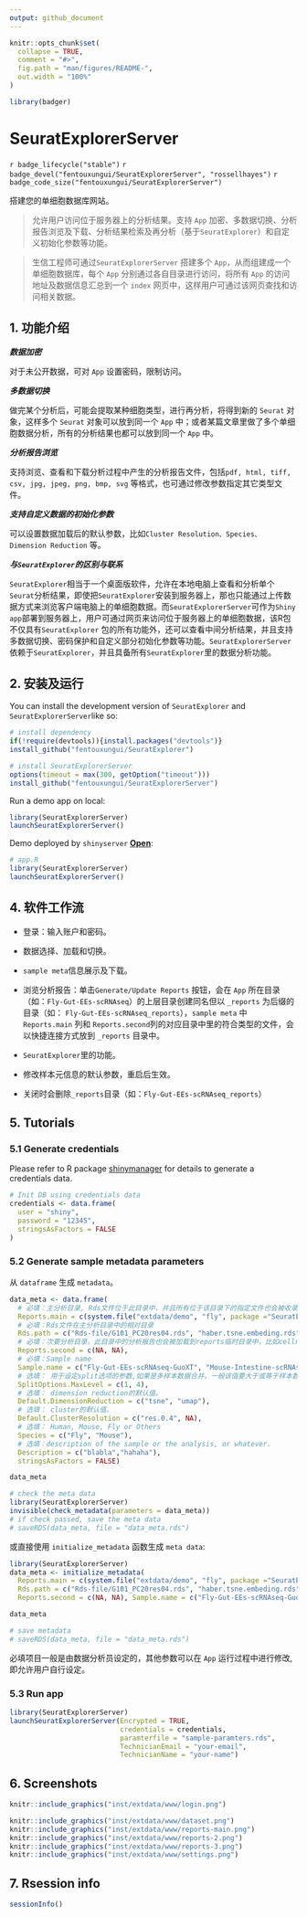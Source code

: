 ```yaml
---
output: github_document
---
```


<!-- README.md is generated from README.Rmd. Please edit that file -->

```r
knitr::opts_chunk$set(
  collapse = TRUE,
  comment = "#>",
  fig.path = "man/figures/README-",
  out.width = "100%"
)
```

```r
library(badger)
```

# SeuratExplorerServer

<!-- badges: start -->
`r badge_lifecycle("stable")`
`r badge_devel("fentouxungui/SeuratExplorerServer", "rossellhayes")`
`r badge_code_size("fentouxungui/SeuratExplorerServer")`
<!-- badges: end -->

搭建您的单细胞数据库网站。

> 允许用户访问位于服务器上的分析结果。支持 ``App`` 加密、多数据切换、分析报告浏览及下载、分析结果检索及再分析（基于``SeuratExplorer``）和自定义初始化参数等功能。

> 生信工程师可通过``SeuratExplorerServer`` 搭建多个 ``App``，从而组建成一个单细胞数据库，每个 ``App`` 分别通过各自目录进行访问，将所有 ``App`` 的访问地址及数据信息汇总到一个 ``index`` 网页中，这样用户可通过该网页查找和访问相关数据。


## 1. 功能介绍

***数据加密***

对于未公开数据，可对 ``App`` 设置密码，限制访问。

***多数据切换***

做完某个分析后，可能会提取某种细胞类型，进行再分析，将得到新的 ``Seurat`` 对象，这样多个 ``Seurat`` 对象可以放到同一个 ``App`` 中；或者某篇文章里做了多个单细胞数据分析，所有的分析结果也都可以放到同一个 ``App`` 中。

***分析报告浏览***

支持浏览、查看和下载分析过程中产生的分析报告文件，包括``pdf, html, tiff, csv, jpg, jpeg, png, bmp, svg`` 等格式，也可通过修改参数指定其它类型文件。

***支持自定义数据的初始化参数***

可以设置数据加载后的默认参数，比如``Cluster Resolution、Species、Dimension Reduction`` 等。

***与``SeuratExplorer``的区别与联系***

``SeuratExplorer``相当于一个桌面版软件，允许在本地电脑上查看和分析单个``Seurat``分析结果，即使把``SeuratExplorer``安装到服务器上，那也只能通过上传数据方式来浏览客户端电脑上的单细胞数据。而``SeuratExplorerServer``可作为``Shiny app``部署到服务器上，用户可通过网页来访问位于服务器上的单细胞数据，该R包不仅具有``SeuratExplorer``  包的所有功能外，还可以查看中间分析结果，并且支持多数据切换、密码保护和自定义部分初始化参数等功能。``SeuratExplorerServer``依赖于``SeuratExplorer``，并且具备所有``SeuratExplorer``里的数据分析功能。

## 2. 安装及运行

You can install the development version of ``SeuratExplorer`` and ``SeuratExplorerServer``like so:

```r
# install dependency
if(!require(devtools)){install.packages("devtools")}
install_github("fentouxungui/SeuratExplorer")

# install SeuratExplorerServer
options(timeout = max(300, getOption("timeout")))
install_github("fentouxungui/SeuratExplorerServer")
```

Run a demo app on local:

```r
library(SeuratExplorerServer)
launchSeuratExplorerServer()
```

Demo deployed by ``shinyserver`` [**Open**](http://www.nibs.ac.cn:666/Test-SeuratExplorer-Server/):

```r
# app.R
library(SeuratExplorerServer)
launchSeuratExplorerServer()
```

## 4. 软件工作流

- 登录：输入账户和密码。

- 数据选择、加载和切换。

- ``sample meta``信息展示及下载。

- 浏览分析报告：单击``Generate/Update Reports`` 按钮，会在 ``App`` 所在目录（如：``Fly-Gut-EEs-scRNAseq``）的上层目录创建同名但以 ``_reports`` 为后缀的目录（如： ``Fly-Gut-EEs-scRNAseq_reports``），``sample meta`` 中 ``Reports.main`` 列和 ``Reports.second``列的对应目录中里的符合类型的文件，会以快捷连接方式放到 ``_reports`` 目录中。

- ``SeuratExplorer``里的功能。

- 修改样本元信息的默认参数，重启后生效。

- 关闭时会删除``_reports``目录（如：``Fly-Gut-EEs-scRNAseq_reports``）



## 5. Tutorials

### 5.1 Generate credentials

Please refer to R package [shinymanager](https://github.com/datastorm-open/shinymanager) for details to generate a credentials data.

```r
# Init DB using credentials data
credentials <- data.frame(
  user = "shiny",
  password = "12345",
  stringsAsFactors = FALSE
)
```

### 5.2 Generate sample metadata parameters

从 ``dataframe`` 生成 ``metadata``。

```r
data_meta <- data.frame(
  # 必填：主分析目录, Rds文件位于此目录中，并且所有位于该目录下的指定文件也会被收录到reports中，以sample name进行命名和区分。
  Reports.main = c(system.file("extdata/demo", "fly", package ="SeuratExplorerServer"), system.file("extdata/demo", "mouse", package ="SeuratExplorerServer")), 
  # 必填：Rds文件在主分析目录中的相对目录
  Rds.path = c("Rds-file/G101_PC20res04.rds", "haber.tsne.embeding.rds"),
  # 必填：次要分析目录，此目录中的分析报告也会被加载到reports临时目录中，比如cellranger的结果，会被放到Others子目录下。
  Reports.second = c(NA, NA), 
  # 必填：Sample name
  Sample.name = c("Fly-Gut-EEs-scRNAseq-GuoXT", "Mouse-Intestine-scRNAseq-Haber"), 
  # 选填： 用于设定split选项的参数,如果是多样本数据合并，一般该值要大于或等于样本数。
  SplitOptions.MaxLevel = c(1, 4), 
  # 选填： dimension reduction的默认值。
  Default.DimensionReduction = c("tsne", "umap"),
  # 选填： cluster的默认值。
  Default.ClusterResolution = c("res.0.4", NA),
  # 选填： Human, Mouse, Fly or Others
  Species = c("Fly", "Mouse"), 
  # 选填：description of the sample or the analysis, or whatever.
  Description = c("blabla","hahaha"), 
  stringsAsFactors = FALSE)

data_meta

# check the meta data
library(SeuratExplorerServer)
invisible(check_metadata(parameters = data_meta))
# if check passed, save the meta data
# saveRDS(data_meta, file = "data_meta.rds")
```

或直接使用 ``initialize_metadata`` 函数生成 ``meta data``:

```r
library(SeuratExplorerServer)
data_meta <- initialize_metadata(
  Reports.main = c(system.file("extdata/demo", "fly", package ="SeuratExplorerServer"), system.file("extdata/demo", "mouse", package ="SeuratExplorerServer")),
  Rds.path = c("Rds-file/G101_PC20res04.rds", "haber.tsne.embeding.rds"),
  Reports.second = c(NA, NA), Sample.name = c("Fly-Gut-EEs-scRNAseq-GuoXT", "Mouse-Intestine-scRNAseq-Haber"))

data_meta

# save metadata
# saveRDS(data_meta, file = "data_meta.rds")
```

必填项目一般是由数据分析员设定的，其他参数可以在 ``App`` 运行过程中进行修改, 即允许用户自行设定。

### 5.3 Run app

```r
library(SeuratExplorerServer)
launchSeuratExplorerServer(Encrypted = TRUE, 
                           credentials = credentials,
                           paramterfile = "sample-paramters.rds",
                           TechnicianEmail = "your-email",
                           TechnicianName = "your-name")
```

## 6. Screenshots


```r
knitr::include_graphics("inst/extdata/www/login.png")
```

```r
knitr::include_graphics("inst/extdata/www/dataset.png")
knitr::include_graphics("inst/extdata/www/reports-main.png")
knitr::include_graphics("inst/extdata/www/reports-2.png")
knitr::include_graphics("inst/extdata/www/reports-3.png")
knitr::include_graphics("inst/extdata/www/settings.png")
```

## 7. Rsession info

```r
sessionInfo()
```
